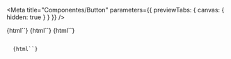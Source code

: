 


<Meta
  title="Componentes/Button"
  parameters={{ previewTabs: { canvas: { hidden: true } } }}
/>

<Story name="Visão geral" height="0">
  {html``}
</Story>

<General />

<Story name="Acessibilidade" height="0">
  {html``}
</Story>

<Accessibility />

<Story name="Código" height="0">
  {html``}
</Story>

<Code />

<Story name="Propriedades customizáveis" height="0">
  {html``}
</Story>

<CustomProperties />
